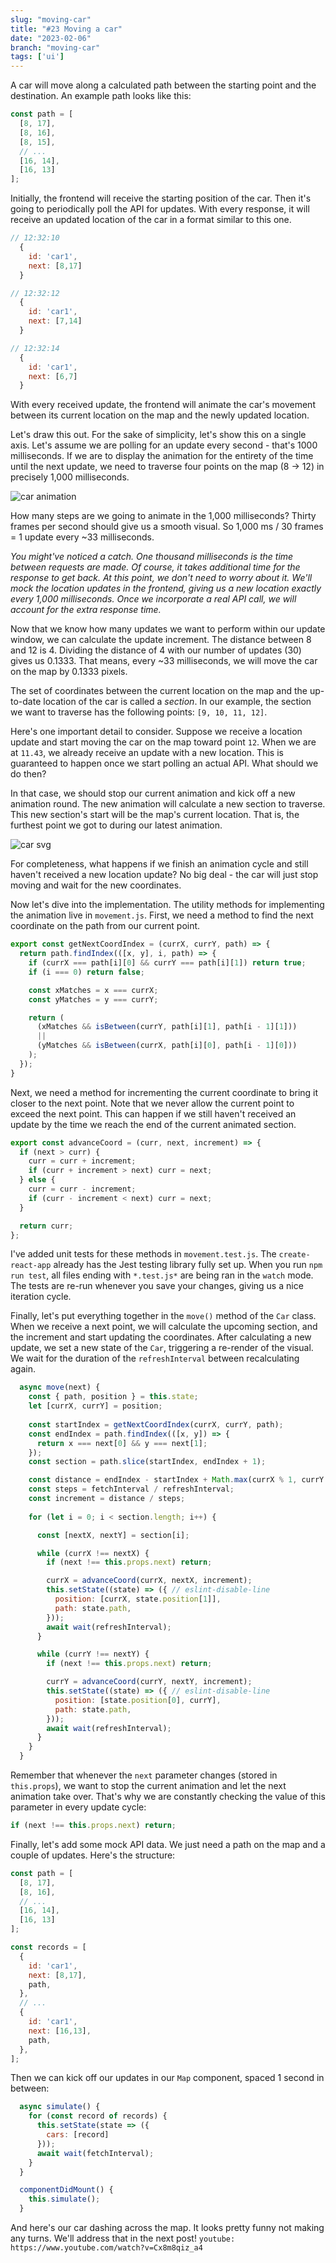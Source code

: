 ```yaml
---
slug: "moving-car"
title: "#23 Moving a car"
date: "2023-02-06"
branch: "moving-car"
tags: ['ui']
---
```


A car will move along a calculated path between the starting point and the destination. An example path looks like this:
```js
const path = [
  [8, 17],
  [8, 16],
  [8, 15],
  // ...
  [16, 14],
  [16, 13]
];
```

Initially, the frontend will receive the starting position of the car. Then it's going to periodically poll the API for updates. With every response, it will receive an updated location of the car in a format similar to this one.
```js
// 12:32:10
  {
    id: 'car1',
    next: [8,17]
  }

// 12:32:12
  {
    id: 'car1',
    next: [7,14]
  }

// 12:32:14
  {
    id: 'car1',
    next: [6,7]
  }
```

With every received update, the frontend will animate the car's movement between its current location on the map and the newly updated location.

Let's draw this out. For the sake of simplicity, let's show this on a single axis. Let's assume we are polling for an update every second - that's 1000 milliseconds. If we are to display the animation for the entirety of the time until the next update, we need to traverse four points on the map (8 -> 12) in precisely 1,000 milliseconds.

![car animation](./img-1.png)

How many steps are we going to animate in the 1,000 milliseconds? Thirty frames per second should give us a smooth visual. So 1,000 ms / 30 frames = 1 update every ~33 milliseconds.

*You might've noticed a catch. One thousand milliseconds is the time between requests are made. Of course, it takes additional time for the response to get back. At this point, we don't need to worry about it. We'll mock the location updates in the frontend, giving us a new location exactly every 1,000 milliseconds. Once we incorporate a real API call, we will account for the extra response time.*

Now that we know how many updates we want to perform within our update window, we can calculate the update increment. The distance between 8 and 12 is 4. Dividing the distance of 4 with our number of updates (30) gives us 0.1333. That means, every ~33 milliseconds, we will move the car on the map by 0.1333 pixels.

The set of coordinates between the current location on the map and the up-to-date location of the car is called a *section*. In our example, the section we want to traverse has the following points: ```[9, 10, 11, 12]```.

Here's one important detail to consider. Suppose we receive a location update and start moving the car on the map toward point `12`. When we are at `11.43`, we already receive an update with a new location. This is guaranteed to happen once we start polling an actual API. What should we do then?

In that case, we should stop our current animation and kick off a new animation round. The new animation will calculate a new section to traverse. This new section's start will be the map's current location. That is, the furthest point we got to during our latest animation.

![car svg](./img-2.png)

For completeness, what happens if we finish an animation cycle and still haven't received a new location update? No big deal - the car will just stop moving and wait for the new coordinates.

Now let's dive into the implementation. The utility methods for implementing the animation live in `movement.js`. First, we need a method to find the next coordinate on the path from our current point.

```js
export const getNextCoordIndex = (currX, currY, path) => {
  return path.findIndex(([x, y], i, path) => {
    if (currX === path[i][0] && currY === path[i][1]) return true;
    if (i === 0) return false;

    const xMatches = x === currX;
    const yMatches = y === currY;

    return (
      (xMatches && isBetween(currY, path[i][1], path[i - 1][1]))
      ||
      (yMatches && isBetween(currX, path[i][0], path[i - 1][0]))
    );
  });
}
```

Next, we need a method for incrementing the current coordinate to bring it closer to the next point. Note that we never allow the current point to exceed the next point. This can happen if we still haven't received an update by the time we reach the end of the current animated section.
```js
export const advanceCoord = (curr, next, increment) => {
  if (next > curr) {
    curr = curr + increment;
    if (curr + increment > next) curr = next;
  } else {
    curr = curr - increment;
    if (curr - increment < next) curr = next;
  }

  return curr;
};
```
I've added unit tests for these methods in `movement.test.js`. The `create-react-app` already has the Jest testing library fully set up. When you run `npm run test`, all files ending with `*.test.js*` are being ran in the `watch` mode. The tests are re-run whenever you save your changes, giving us a nice iteration cycle.

Finally, let's put everything together in the `move()` method of the `Car` class. When we receive a next point, we will calculate the upcoming section, and the increment and start updating the coordinates. After calculating a new update, we set a new state of the `Car`, triggering a re-render of the visual. We wait for the duration of the `refreshInterval` between recalculating again.
```js
  async move(next) {
    const { path, position } = this.state;
    let [currX, currY] = position;
  
    const startIndex = getNextCoordIndex(currX, currY, path);
    const endIndex = path.findIndex(([x, y]) => {
      return x === next[0] && y === next[1];
    });
    const section = path.slice(startIndex, endIndex + 1);

    const distance = endIndex - startIndex + Math.max(currX % 1, currY % 1);
    const steps = fetchInterval / refreshInterval;
    const increment = distance / steps;
  
    for (let i = 0; i < section.length; i++) {

      const [nextX, nextY] = section[i];

      while (currX !== nextX) {
        if (next !== this.props.next) return;

        currX = advanceCoord(currX, nextX, increment);
        this.setState((state) => ({ // eslint-disable-line
          position: [currX, state.position[1]],
          path: state.path,
        }));
        await wait(refreshInterval);
      }

      while (currY !== nextY) {
        if (next !== this.props.next) return;

        currY = advanceCoord(currY, nextY, increment);
        this.setState((state) => ({ // eslint-disable-line
          position: [state.position[0], currY],
          path: state.path,
        }));
        await wait(refreshInterval);
      }
    }
  }
```
Remember that whenever the `next` parameter changes (stored in `this.props`), we want to stop the current animation and let the next animation take over. That's why we are constantly checking the value of this parameter in every update cycle:
```js
if (next !== this.props.next) return;
```

Finally, let's add some mock API data. We just need a path on the map and a couple of updates. Here's the structure:
```js
const path = [
  [8, 17],
  [8, 16],
  // ...
  [16, 14],
  [16, 13]
];

const records = [
  {
    id: 'car1',
    next: [8,17],
    path,
  },
  // ...
  {
    id: 'car1',
    next: [16,13],
    path,
  },
];
```

Then we can kick off our updates in our `Map` component, spaced 1 second in between:
```js
  async simulate() {
    for (const record of records) {
      this.setState(state => ({
        cars: [record]
      }));
      await wait(fetchInterval);
    }
  }

  componentDidMount() {
    this.simulate();
  }
```

And here's our car dashing across the map. It looks pretty funny not making any turns. We'll address that in the next post!
`youtube: https://www.youtube.com/watch?v=Cx8m8qiz_a4`
